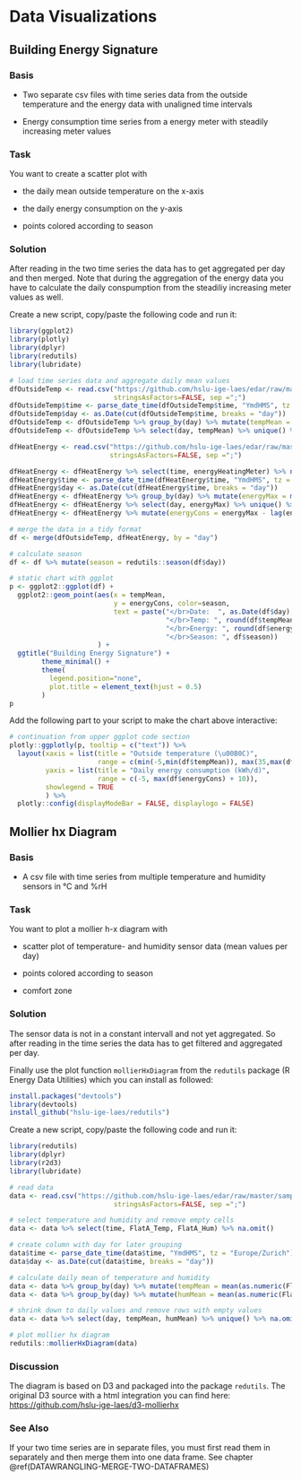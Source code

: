 # Data Visualizations
## Building Energy Signature
### Basis

* Two separate csv files with time series data from the outside temperature and the energy data with unaligned time intervals 

* Energy consumption time series from a energy meter with steadily increasing meter values

### Task
You want to create a scatter plot with

* the daily mean outside temperature on the x-axis

* the daily energy consumption on the y-axis

* points colored according to season


### Solution
After reading in the two time series the data has to get aggregated per day and then merged. Note that during the aggregation of the energy data you have to calculate the daily conspumption from the steadiliy increasing meter values as well.

Create a new script, copy/paste the following code and run it:

```r
library(ggplot2)
library(plotly)
library(dplyr)
library(redutils)
library(lubridate)

# load time series data and aggregate daily mean values
dfOutsideTemp <- read.csv("https://github.com/hslu-ige-laes/edar/raw/master/sampleData/centralOutsideTemp.csv",
                          stringsAsFactors=FALSE, sep =";")
dfOutsideTemp$time <- parse_date_time(dfOutsideTemp$time, "YmdHMS", tz = "Europe/Zurich")
dfOutsideTemp$day <- as.Date(cut(dfOutsideTemp$time, breaks = "day"))
dfOutsideTemp <- dfOutsideTemp %>% group_by(day) %>% mutate(tempMean = mean(centralOutsideTemp)) %>% ungroup()
dfOutsideTemp <- dfOutsideTemp %>% select(day, tempMean) %>% unique() %>% na.omit()

dfHeatEnergy <- read.csv("https://github.com/hslu-ige-laes/edar/raw/master/sampleData/centralHeating.csv",
                         stringsAsFactors=FALSE, sep =";")

dfHeatEnergy <- dfHeatEnergy %>% select(time, energyHeatingMeter) %>% na.omit()
dfHeatEnergy$time <- parse_date_time(dfHeatEnergy$time, "YmdHMS", tz = "Europe/Zurich")
dfHeatEnergy$day <- as.Date(cut(dfHeatEnergy$time, breaks = "day"))
dfHeatEnergy <- dfHeatEnergy %>% group_by(day) %>% mutate(energyMax = max(energyHeatingMeter)) %>% ungroup()
dfHeatEnergy <- dfHeatEnergy %>% select(day, energyMax) %>% unique() %>% na.omit()
dfHeatEnergy <- dfHeatEnergy %>% mutate(energyCons = energyMax - lag(energyMax)) %>% select(-energyMax) %>% na.omit()

# merge the data in a tidy format
df <- merge(dfOutsideTemp, dfHeatEnergy, by = "day")

# calculate season
df <- df %>% mutate(season = redutils::season(df$day))

# static chart with ggplot
p <- ggplot2::ggplot(df) +
  ggplot2::geom_point(aes(x = tempMean,
                          y = energyCons, color=season,
                          text = paste("</br>Date:  ", as.Date(df$day),
                                       "</br>Temp: ", round(df$tempMean, digits = 1), "\u00B0C",
                                       "</br>Energy: ", round(df$energyCons, digits = 0), "kWh/d",
                                       "</br>Season: ", df$season))
                      ) +
  ggtitle("Building Energy Signature") +
        theme_minimal() +
        theme(
          legend.position="none",
          plot.title = element_text(hjust = 0.5)
        )
p
```

Add the following part to your script to make the chart above interactive:

```r
# continuation from upper ggplot code section
plotly::ggplotly(p, tooltip = c("text")) %>%
  layout(xaxis = list(title = "Outside temperature (\u00B0C)",
                      range = c(min(-5,min(df$tempMean)), max(35,max(df$tempMean))), zeroline = F),
         yaxis = list(title = "Daily energy consumption (kWh/d)",
                      range = c(-5, max(df$energyCons) + 10)),
         showlegend = TRUE
         ) %>%
  plotly::config(displayModeBar = FALSE, displaylogo = FALSE)
```

## Mollier hx Diagram
### Basis

* A csv file with time series from multiple temperature and humidity sensors in °C and %rH

### Task
You want to plot a mollier h-x diagram with

* scatter plot of temperature- and humidity sensor data (mean values per day)

* points colored according to season

* comfort zone

### Solution
The sensor data is not in a constant intervall and not yet aggregated. So after reading in the time series the data has to get filtered and aggregated per day.

Finally use the plot function `mollierHxDiagram` from the `redutils` package (R Energy Data Utilities) which you can install as followed:

```r
install.packages("devtools")
library(devtools)
install_github("hslu-ige-laes/redutils")
```
Create a new script, copy/paste the following code and run it:

```r
library(redutils)
library(dplyr)
library(r2d3)
library(lubridate)

# read data
data <- read.csv("https://github.com/hslu-ige-laes/edar/raw/master/sampleData/flatTempHum.csv",
                          stringsAsFactors=FALSE, sep =";")

# select temperature and humidity and remove empty cells
data <- data %>% select(time, FlatA_Temp, FlatA_Hum) %>% na.omit()

# create column with day for later grouping
data$time <- parse_date_time(data$time, "YmdHMS", tz = "Europe/Zurich")
data$day <- as.Date(cut(data$time, breaks = "day"))

# calculate daily mean of temperature and humidity
data <- data %>% group_by(day) %>% mutate(tempMean = mean(as.numeric(FlatA_Temp))) %>% ungroup()
data <- data %>% group_by(day) %>% mutate(humMean = mean(as.numeric(FlatA_Hum))) %>% ungroup()

# shrink down to daily values and remove rows with empty values
data <- data %>% select(day, tempMean, humMean) %>% unique() %>% na.omit()

# plot mollier hx diagram
redutils::mollierHxDiagram(data)
```

### Discussion
The diagram is based on D3 and packaged into the package `redutils`. The original D3 source with a html integration you can find here: <a href="https://github.com/hslu-ige-laes/d3-mollierhx" target="_blank">https://github.com/hslu-ige-laes/d3-mollierhx</a>

### See Also
If your two time series are in separate files, you must first read them in separately and then merge them into one data frame. See chapter \@ref(DATAWRANGLING-MERGE-TWO-DATAFRAMES)
